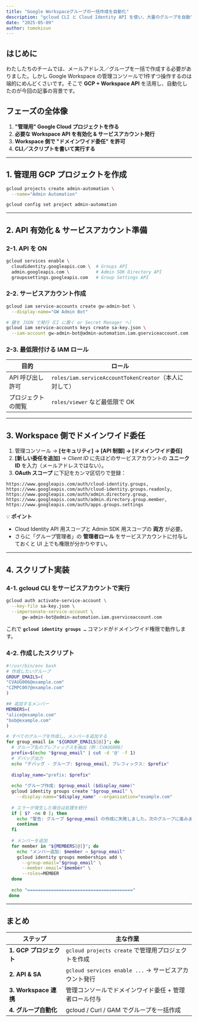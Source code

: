 ```yaml
---
title: "Google Workspaceグループの一括作成を自動化"
description: "gcloud CLI と Cloud Identity API を使い、大量のグループを自動で作成する手順を解説します。"
date: "2025-05-09"
author: tomokisun
---
```


## はじめに

わたしたちのチームでは、メールアドレス／グループを一括で作成する必要がありました。しかし Google Workspace の管理コンソールで1件ずつ操作するのは端的にめんどくさいです。そこで **GCP + Workspace API** を活用し、自動化したのが今回の記事の背景です。

## フェーズの全体像

1. **"管理用" Google Cloud プロジェクトを作る**
2. **必要な Workspace API を有効化 & サービスアカウント発行**
3. **Workspace 側で "ドメインワイド委任" を許可**
4. **CLI／スクリプトを書いて実行する**

---

## 1. 管理用 GCP プロジェクトを作成

```bash
gcloud projects create admin-automation \
  --name="Admin Automation"

gcloud config set project admin-automation
```

---

## 2. API 有効化 & サービスアカウント準備

### 2-1. API を ON

```bash
gcloud services enable \
  cloudidentity.googleapis.com \  # Groups API
  admin.googleapis.com \          # Admin SDK Directory API
  groupssettings.googleapis.com   # Group Settings API
```

### 2-2. サービスアカウント作成

```bash
gcloud iam service-accounts create gw-admin-bot \
  --display-name="GW Admin Bot"

# 鍵を JSON で発行（CI に置く or Secret Manager へ）
gcloud iam service-accounts keys create sa-key.json \
  --iam-account gw-admin-bot@admin-automation.iam.gserviceaccount.com
```

### 2-3. 最低限付ける IAM ロール

| 目的 | ロール |
| --- | --- |
| API 呼び出し許可 | `roles/iam.serviceAccountTokenCreator`（本人に対して） |
| プロジェクトの閲覧 | `roles/viewer` など最低限で OK |

---

## 3. Workspace 側でドメインワイド委任

1. 管理コンソール → **[セキュリティ] → [API 制御] → [ドメインワイド委任]**
2. **[新しい委任を追加]** → *Client ID* に先ほどのサービスアカウントの **ユニーク ID** を入力（メールアドレスではない）。
3. **OAuth スコープ** に下記をカンマ区切りで登録：

```text
https://www.googleapis.com/auth/cloud-identity.groups,
https://www.googleapis.com/auth/cloud-identity.groups.readonly,
https://www.googleapis.com/auth/admin.directory.group,
https://www.googleapis.com/auth/admin.directory.group.member,
https://www.googleapis.com/auth/apps.groups.settings
```

💡 **ポイント**

* Cloud Identity API 用スコープと Admin SDK 用スコープの **両方** が必要。
* さらに「グループ管理者」の **管理者ロール** をサービスアカウントに付与しておくと UI 上でも権限が分かりやすい。

---

## 4. スクリプト実装

### 4-1. gcloud CLI をサービスアカウントで実行

```bash
gcloud auth activate-service-account \
  --key-file sa-key.json \
  --impersonate-service-account \
      gw-admin-bot@admin-automation.iam.gserviceaccount.com
```

これで **`gcloud identity groups …`** コマンドがドメインワイド権限で動作します。

### 4-2. 作成したスクリプト

```bash
#!/usr/bin/env bash
# 作成したいグループ
GROUP_EMAILS=(
"CVAUG006@example.com"
"CZMPC007@example.com"
)

## 追加するメンバー
MEMBERS=(
"alice@example.com"
"bob@example.com"
)

# すべてのグループを作成し、メンバーを追加する
for group_email in "${GROUP_EMAILS[@]}"; do
  # グループ名のプレフィックスを抽出（例：CVAUG006）
  prefix=$(echo "$group_email" | cut -d '@' -f 1)
  # デバッグ出力
  echo "デバッグ - グループ: $group_email, プレフィックス: $prefix"
  
  display_name="prefix: $prefix"
  
  echo "グループ作成: $group_email ($display_name)"
  gcloud identity groups create "$group_email" \
    --display-name="$display_name" --organization="example.com"
  
  # エラーが発生した場合は処理を続行
  if [ $? -ne 0 ]; then
    echo "警告: グループ $group_email の作成に失敗しました。次のグループに進みます。"
    continue
  fi
  
  # メンバーを追加
  for member in "${MEMBERS[@]}"; do
    echo "メンバー追加: $member → $group_email"
    gcloud identity groups memberships add \
      --group-email="$group_email" \
      --member-email="$member" \
      --roles=MEMBER
  done
  
  echo "========================================"
 done
```

---

## まとめ

| ステップ | 主な作業 |
| --- | --- |
| **1. GCP プロジェクト** | `gcloud projects create` で管理用プロジェクトを作成 |
| **2. API & SA** | `gcloud services enable ...` → サービスアカウント発行 |
| **3. Workspace 連携** | 管理コンソールでドメインワイド委任 + 管理者ロール付与 |
| **4. グループ自動化** | gcloud / Curl / GAM でグループを一括作成 |
